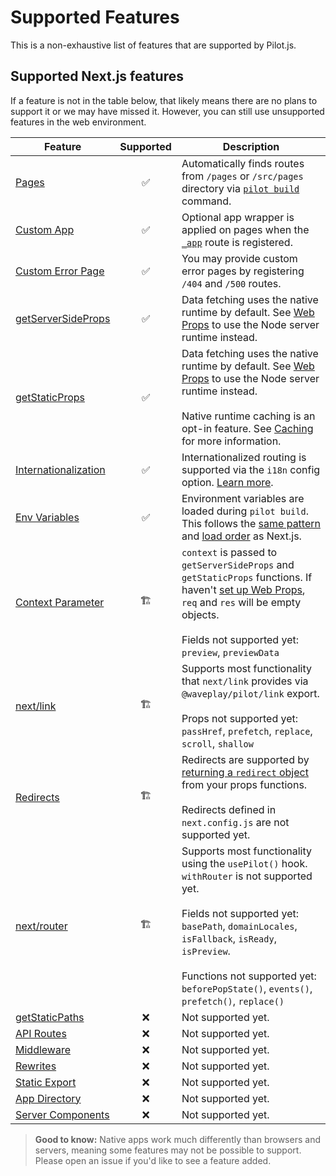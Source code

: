 # Supported Features

This is a non-exhaustive list of features that are supported by Pilot.js.

## Supported Next.js features

If a feature is not in the table below, that likely means there are no plans to support it or we may have missed it.  However, you can still use unsupported features in the web environment.

| Feature              | Supported           | Description |
|----------------------|---------------------|-------------|
| [Pages](https://nextjs.org/docs/basic-features/pages) | <center>✅</center> | Automatically finds routes from `/pages` or `/src/pages` directory via [`pilot build`](https://pilot.waveplay.dev/docs/cli.md) command. |
| [Custom App](https://nextjs.org/docs/advanced-features/custom-app) | <center>✅</center> | Optional app wrapper is applied on pages when the [`_app`](https://nextjs.org/docs/advanced-features/custom-app) route is registered. |
| [Custom Error Page](https://nextjs.org/docs/advanced-features/custom-error-page) | <center>✅</center> | You may provide custom error pages by registering `/404` and `/500` routes. |
| [getServerSideProps](https://nextjs.org/docs/basic-features/data-fetching/get-server-side-props) | <center>✅</center> | Data fetching uses the native runtime by default. See [Web Props](/docs/web-props) to use the Node server runtime instead. |
| [getStaticProps](https://nextjs.org/docs/basic-features/data-fetching/get-static-props)     | <center>✅</center> | Data fetching uses the native runtime by default. See [Web Props](/docs/web-props) to use the Node server runtime instead.<br/><br/>Native runtime caching is an opt-in feature. See [Caching](/docs/caching) for more information. |
| [Internationalization](https://nextjs.org/docs/advanced-features/i18n-routing) | <center>✅</center> | Internationalized routing is supported via the `i18n` config option. [Learn more](/docs/i18n). |
| [Env Variables](https://nextjs.org/docs/basic-features/environment-variables)	| <center>✅</center> | Environment variables are loaded during `pilot build`. This follows the [same pattern](https://nextjs.org/docs/basic-features/environment-variables#exposing-environment-variables-to-the-browser) and [load order](https://nextjs.org/docs/basic-features/environment-variables#environment-variable-load-order) as Next.js. |
| [Context Parameter](https://nextjs.org/docs/api-reference/data-fetching/get-server-side-props#context-parameter) | <center>🏗️</center> | `context` is passed to `getServerSideProps` and `getStaticProps` functions. If haven't [set up Web Props](https://pilot.waveplay.dev/docs/web-props.md), `req` and `res` will be empty objects.<br/><br/>Fields not supported yet:<br/>`preview`, `previewData` |
| [next/link](https://nextjs.org/docs/api-reference/next/link) | <center>🏗️</center> | Supports most functionality that `next/link` provides via `@waveplay/pilot/link` export.<br/><br/>Props not supported yet:<br/>`passHref`, `prefetch`, `replace`, `scroll`, `shallow` |
| [Redirects](https://nextjs.org/docs/api-reference/next.config.js/redirects) | <center>🏗️</center> | Redirects are supported by [returning a `redirect` object](https://nextjs.org/docs/api-reference/data-fetching/get-server-side-props#redirect) from your props functions.<br/><br/>Redirects defined in `next.config.js` are not supported yet. |
| [next/router](https://nextjs.org/docs/api-reference/next/router#userouter) | <center>🏗️</center> | Supports most functionality using the `usePilot()` hook. `withRouter` is not supported yet.<br/><br/>Fields not supported yet:<br/>`basePath`, `domainLocales`, `isFallback`, `isReady`, `isPreview`.<br/><br/>Functions not supported yet:<br/>`beforePopState()`, `events()`, `prefetch()`, `replace()` |
| [getStaticPaths](https://nextjs.org/docs/basic-features/data-fetching/get-static-paths) | <center>❌</center> | Not supported yet. |
| [API Routes](https://nextjs.org/docs/api-routes/introduction) | <center>❌</center> | Not supported yet. |
| [Middleware](https://nextjs.org/docs/advanced-features/middleware) | <center>❌</center> | Not supported yet. |
| [Rewrites](https://nextjs.org/docs/api-reference/next.config.js/rewrites) | <center>❌</center> | Not supported yet. |
| [Static Export](https://nextjs.org/docs/advanced-features/static-html-export) | <center>❌</center> | Not supported yet. |
| [App Directory](https://beta.nextjs.org/docs/upgrade-guide#migrating-from-pages-to-app) | <center>❌</center> | Not supported yet. |
| [Server Components](https://nextjs.org/docs/advanced-features/react-18/server-components) | <center>❌</center> | Not supported yet. |

> **Good to know:** Native apps work much differently than browsers and servers, meaning some features may not be possible to support. Please open an issue if you'd like to see a feature added.
